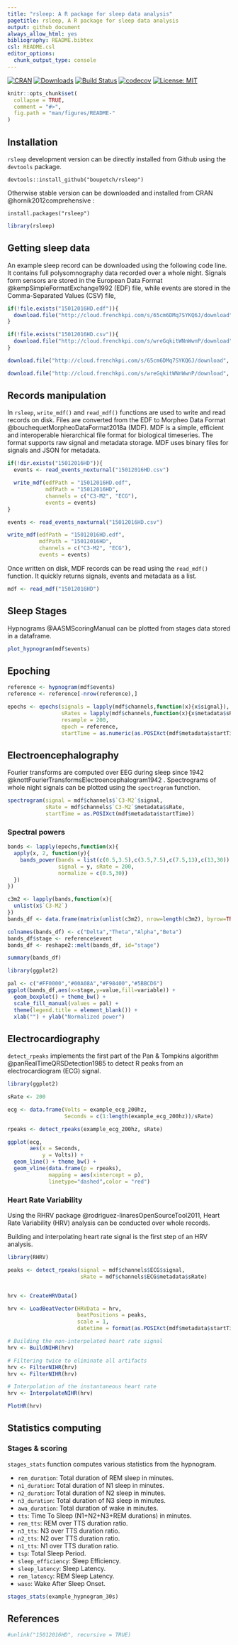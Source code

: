 ```yaml
---
title: "rsleep: A R package for sleep data analysis"
pagetitle: rsleep, A R package for sleep data analysis
output: github_document
always_allow_html: yes
bibliography: README.bibtex
csl: README.csl
editor_options: 
  chunk_output_type: console
---
```


[![CRAN](http://www.r-pkg.org/badges/version/rsleep)](https://cran.r-project.org/package=rsleep) [![Downloads](https://cranlogs.r-pkg.org/badges/grand-total/rsleep)](https://cran.r-project.org/package=rsleep) [![Build Status](https://travis-ci.org/boupetch/rsleep.svg?branch=master)](https://travis-ci.org/boupetch/rsleep) [![codecov](https://codecov.io/gh/boupetch/rsleep/branch/master/graph/badge.svg)](https://codecov.io/gh/boupetch/rsleep) [![License: MIT](https://img.shields.io/badge/License-MIT-blue.svg)](https://opensource.org/licenses/MIT) 

<!-- README.md is generated from README.Rmd. Please edit that file -->

```r
knitr::opts_chunk$set(
  collapse = TRUE,
  comment = "#>",
  fig.path = "man/figures/README-"
)
```

## Installation

`rsleep` development version can be directly installed from Github using the `devtools` package.

```
devtools::install_github("boupetch/rsleep")
```

Otherwise stable version can be downloaded and installed from CRAN @hornik2012comprehensive :

```
install.packages("rsleep")
```

```r

library(rsleep)

```

## Getting sleep data

An example sleep record can be downloaded using the following code line. It contains full polysomnography data recorded over a whole night. Signals form sensors are stored in the European Data Format @kempSimpleFormatExchange1992 (EDF) file, while events are stored in the Comma-Separated Values (CSV) file,

```r

if(!file.exists("15012016HD.edf")){
  download.file("http://cloud.frenchkpi.com/s/65cm6DMq7SYKQ6J/download", "15012016HD.edf")
}

if(!file.exists("15012016HD.csv")){
  download.file("http://cloud.frenchkpi.com/s/wreGqkitWNnWwnP/download", "15012016HD.csv")
}

```


```r

download.file("http://cloud.frenchkpi.com/s/65cm6DMq7SYKQ6J/download", "15012016HD.edf")

download.file("http://cloud.frenchkpi.com/s/wreGqkitWNnWwnP/download", "15012016HD.csv")

```

## Records manipulation

In `rsleep`, `write_mdf()` and `read_mdf()` functions are used to write and read records on disk. Files are converted from the EDF to Morpheo Data Format @bouchequetMorpheoDataFormat2018a (MDF). MDF is a simple, efficient and interoperable hierarchical file format for biological timeseries. The format supports raw signal and metadata storage. MDF uses binary files for signals and JSON for metadata.

```r

if(!dir.exists("15012016HD")){
  events <- read_events_noxturnal("15012016HD.csv")

  write_mdf(edfPath = "15012016HD.edf",
            mdfPath = "15012016HD",
            channels = c("C3-M2", "ECG"),
            events = events)
}

```

```r

events <- read_events_noxturnal("15012016HD.csv")

write_mdf(edfPath = "15012016HD.edf",
          mdfPath = "15012016HD",
          channels = c("C3-M2", "ECG"),
          events = events)

```

Once written on disk, MDF records can be read using the `read_mdf()` function. It quickly returns signals, events and metadata as a list.

```r

mdf <- read_mdf("15012016HD")

```

## Sleep Stages

Hypnograms @AASMScoringManual can be plotted from stages data stored in a dataframe.

```r

plot_hypnogram(mdf$events)

```

## Epoching

```r

reference <- hypnogram(mdf$events)
reference <- reference[-nrow(reference),]

epochs <- epochs(signals = lapply(mdf$channels,function(x){x$signal}),
                 sRates = lapply(mdf$channels,function(x){x$metadata$sRate}),
                 resample = 200,
                 epoch = reference,
                 startTime = as.numeric(as.POSIXct(mdf$metadata$startTime)))

```


## Electroencephalography

Fourier transforms are computed over EEG during sleep since 1942 @knottFourierTransformsElectroencephalogram1942 . Spectrograms of whole night signals can be plotted using the `spectrogram` function.

```r

spectrogram(signal = mdf$channels$`C3-M2`$signal,
            sRate = mdf$channels$`C3-M2`$metadata$sRate,
            startTime = as.POSIXct(mdf$metadata$startTime))

```

### Spectral powers

```r

bands <- lapply(epochs,function(x){
  apply(x, 2, function(y){
    bands_power(bands = list(c(0.5,3.5),c(3.5,7.5),c(7.5,13),c(13,30)),
                signal = y, sRate = 200,
                normalize = c(0.5,30))
  })
})

```

```r

c3m2 <- lapply(bands,function(x){
  unlist(x$`C3-M2`)
})
bands_df <- data.frame(matrix(unlist(c3m2), nrow=length(c3m2), byrow=TRUE))

colnames(bands_df) <- c("Delta","Theta","Alpha","Beta")
bands_df$stage <- reference$event
bands_df <- reshape2::melt(bands_df, id="stage")

summary(bands_df)
```

```r

library(ggplot2)

pal <- c("#FF0000","#00A08A","#F98400","#5BBCD6")
ggplot(bands_df,aes(x=stage,y=value,fill=variable)) + 
  geom_boxplot() + theme_bw() +
  scale_fill_manual(values = pal) +
  theme(legend.title = element_blank()) +
  xlab("") + ylab("Normalized power") 

```

## Electrocardiography

`detect_rpeaks` implements the first part of the Pan & Tompkins algorithm @panRealTimeQRSDetection1985 to detect R peaks from an electrocardiogram (ECG) signal.

```r

library(ggplot2)

sRate <- 200

ecg <- data.frame(Volts = example_ecg_200hz,
                  Seconds = c(1:length(example_ecg_200hz))/sRate)

rpeaks <- detect_rpeaks(example_ecg_200hz, sRate)

ggplot(ecg,
       aes(x = Seconds,
           y = Volts)) +
  geom_line() + theme_bw() +
  geom_vline(data.frame(p = rpeaks),
             mapping = aes(xintercept = p),
             linetype="dashed",color = "red")

```

### Heart Rate Variability

Using the RHRV package @rodriguez-linaresOpenSourceTool2011, Heart Rate Variability (HRV) analysis can be conducted over whole records. 

Building and interpolating heart rate signal is the first step of an HRV analysis.

```r

library(RHRV)

peaks <- detect_rpeaks(signal = mdf$channels$ECG$signal,
                       sRate = mdf$channels$ECG$metadata$sRate)


hrv <- CreateHRVData()

hrv <- LoadBeatVector(HRVData = hrv,
                      beatPositions = peaks,
                      scale = 1,
                      datetime = format(as.POSIXct(mdf$metadata$startTime), "%d/%m/%Y %H:%M:%S"))

# Building the non-interpolated heart rate signal
hrv <- BuildNIHR(hrv)

# Filtering twice to eliminate all artifacts
hrv <- FilterNIHR(hrv)
hrv <- FilterNIHR(hrv)

# Interpolation of the instantaneous heart rate
hrv <- InterpolateNIHR(hrv)

PlotHR(hrv)

```

## Statistics computing

### Stages & scoring

`stages_stats` function computes various statistics from the hypnogram.

  * `rem_duration`: Total duration of REM sleep in minutes.
  * `n1_duration`: Total duration of N1 sleep in minutes.
  * `n2_duration`: Total duration of N2 sleep in minutes.
  * `n3_duration`: Total duration of N3 sleep in minutes.
  * `awa_duration`: Total duration of wake in minutes.
  * `tts`: Time To Sleep (N1+N2+N3+REM durations) in minutes.
  * `rem_tts`: REM over TTS duration ratio.
  * `n3_tts`: N3 over TTS duration ratio.
  * `n2_tts`: N2 over TTS duration ratio.
  * `n1_tts`: N1 over TTS duration ratio.
  * `tsp`: Total Sleep Period.
  * `sleep_efficiency`: Sleep Efficiency.
  * `sleep_latency`: Sleep Latency.
  * `rem_latency`: REM Sleep Latency.
  * `waso`: Wake After Sleep Onset.
  
```r

stages_stats(example_hypnogram_30s)

```

## References

```r

#unlink("15012016HD", recursive = TRUE)

```

